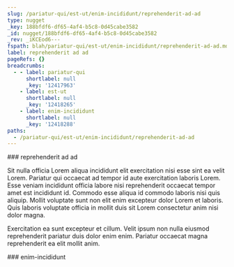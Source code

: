 ```yaml
---
slug: /pariatur-qui/est-ut/enim-incididunt/reprehenderit-ad-ad
type: nugget
_key: 188bfdf6-df65-4af4-b5c8-0d45cabe3582
_id: nugget/188bfdf6-df65-4af4-b5c8-0d45cabe3582
_rev: _iKCEod6---
fspath: blah/pariatur-qui/est-ut/enim-incididunt/reprehenderit-ad-ad.md
label: reprehenderit ad ad
pageRefs: {}
breadcrumbs:
  - - label: pariatur-qui
      shortlabel: null
      _key: '12417963'
    - label: est-ut
      shortlabel: null
      _key: '12418265'
    - label: enim-incididunt
      shortlabel: null
      _key: '12418288'
paths:
  - /pariatur-qui/est-ut/enim-incididunt/reprehenderit-ad-ad
---
```


<NuggetArea>
<Nugget slug="/pariatur-qui/est-ut/enim-incididunt/reprehenderit-ad-ad" type="nugget" _key="188bfdf6-df65-4af4-b5c8-0d45cabe3582" _id="nugget/188bfdf6-df65-4af4-b5c8-0d45cabe3582" _rev="_iKCEod6---" fspath="blah/pariatur-qui/est-ut/enim-incididunt/reprehenderit-ad-ad.md" label="reprehenderit ad ad" paths="/pariatur-qui/est-ut/enim-incididunt/reprehenderit-ad-ad">
<NuggetBody>
### reprehenderit ad ad

Sit nulla officia Lorem aliqua incididunt elit exercitation nisi esse sint ea velit Lorem. Pariatur qui occaecat ad tempor id aute exercitation laboris Lorem. Esse veniam incididunt officia labore nisi reprehenderit occaecat tempor amet est incididunt id. Commodo esse aliqua id commodo laboris nisi quis aliquip. Mollit voluptate sunt non elit enim excepteur dolor Lorem et laboris. Quis laboris voluptate officia in mollit duis sit Lorem consectetur anim nisi dolor magna.

Exercitation ea sunt excepteur et cillum. Velit ipsum non nulla eiusmod reprehenderit pariatur duis dolor enim enim. Pariatur occaecat magna reprehenderit ea elit mollit anim.

</NuggetBody>
<Breadcrumbs>
<Crumbs>
<Crumb _key="12417963" label="pariatur-qui" /><Crumb _key="12418265" label="est-ut" /><Crumb _key="12418288" label="enim-incididunt" />
</Crumbs>
</Breadcrumbs>
</Nugget>

<NuggetsInbound>
</NuggetsInbound>
<NuggetsOutbound>
</NuggetsOutbound>
</NuggetArea>
<PassagesInbound>
<Passage direction="inbound" type="passage" _key="12418288" _id="passage/12418288" _rev="_iKCEody--_" label="enim-incididunt" passage="enim-incididunt" fspath="blah/pariatur-qui/est-ut/enim-incididunt" paths="/pariatur-qui/est-ut/enim-incididunt" slug="/pariatur-qui/est-ut/enim-incididunt">
<NuggetBody>
### enim-incididunt

</NuggetBody>
<Breadcrumbs>
<Crumbs>
<Crumb _key="12417963" label="pariatur-qui" /><Crumb _key="12418265" label="est-ut" />
</Crumbs>
</Breadcrumbs>
</Passage>

</PassagesInbound>
<PassagesOutbound>
</PassagesOutbound>